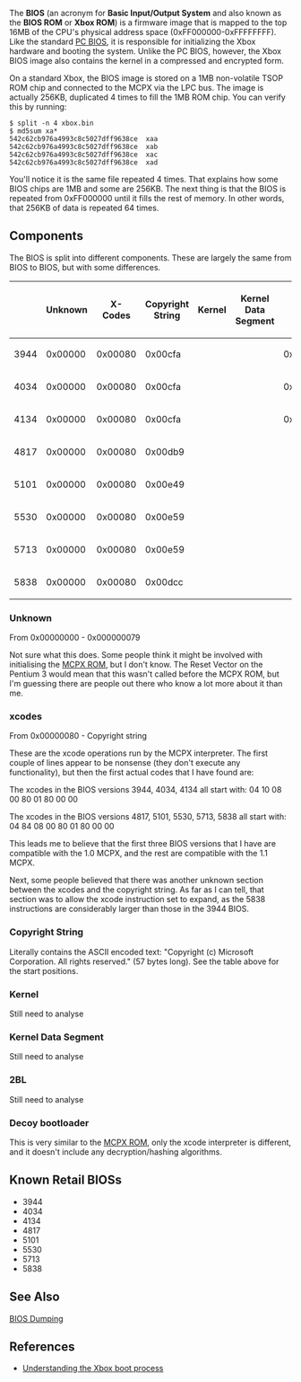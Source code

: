 The '''BIOS''' (an acronym for '''Basic Input/Output System''' and also known as the '''BIOS ROM''' or '''Xbox ROM''') is a firmware image that is mapped to the top 16MB of the CPU's physical address space (0xFF000000-0xFFFFFFFF). Like the standard [https://en.wikipedia.org/wiki/BIOS PC BIOS], it is responsible for initializing the Xbox hardware and booting the system. Unlike the PC BIOS, however, the Xbox BIOS image also contains the kernel in a compressed and encrypted form.

On a standard Xbox, the BIOS image is stored on a 1MB non-volatile TSOP ROM chip and connected to the MCPX via the LPC bus. The image is actually 256KB, duplicated 4 times to fill the 1MB ROM chip. You can verify this by running:

<pre>
$ split -n 4 xbox.bin 
$ md5sum xa*
542c62cb976a4993c8c5027dff9638ce  xaa
542c62cb976a4993c8c5027dff9638ce  xab
542c62cb976a4993c8c5027dff9638ce  xac
542c62cb976a4993c8c5027dff9638ce  xad
</pre>

You'll notice it is the same file repeated 4 times. That explains how some BIOS chips are 1MB and some are 256KB. The next thing is that the BIOS is repeated from 0xFF000000 until it fills the rest of memory. In other words, that 256KB of data is repeated 64 times.

== Components ==

The BIOS is split into different components. These are largely the same from BIOS to BIOS, but with some differences.

{| class="wikitable"
!
! Unknown
! X-Codes
! Copyright String 
! Kernel
! Kernel Data Segment
! 2BL
! Decoy Boot Loader
|-
! 3944
| 0x00000
| 0x00080
| 0x00cfa
| 
| 
| 0x39E00
| 0x3FE00
|-
! 4034
| 0x00000
| 0x00080
| 0x00cfa
| 
| 
| 0x39E00
| 0x3FE00
|-
! 4134
| 0x00000
| 0x00080
| 0x00cfa
| 
| 
| 0x39E00
| 0x3FE00
|-
! 4817
| 0x00000
| 0x00080
| 0x00db9
| 
| 
| 
| 0x3FE00
|-
! 5101
| 0x00000
| 0x00080
| 0x00e49
| 
| 
| 
| 0x3FE00
|-
! 5530
| 0x00000
| 0x00080
| 0x00e59
| 
| 
| 
| 0x3FE00
|-
! 5713
| 0x00000
| 0x00080
| 0x00e59
| 
| 
| 
| 0x3FE00
|-
! 5838
| 0x00000
| 0x00080
| 0x00dcc
| 
| 
| 
| 0x3FE00
|}

=== Unknown ===

From 0x00000000 - 0x000000079

Not sure what this does. Some people think it might be involved with initialising the [[MCPX ROM]], but I don't know. The Reset Vector on the Pentium 3 would mean that this wasn't called before the MCPX ROM, but I'm guessing there are people out there who know a lot more about it than me.

=== xcodes ===

From 0x00000080 - Copyright string

These are the xcode operations run by the MCPX interpreter. The first couple of lines appear to be nonsense (they don't execute any functionality), but then the first actual codes that I have found are:

The xcodes in the BIOS versions 3944, 4034, 4134 all start with:
04 10 08 00 80 01 80 00 00

The xcodes in the BIOS versions 4817, 5101, 5530, 5713, 5838 all start with:
04 84 08 00 80 01 80 00 00

This leads me to believe that the first three BIOS versions that I have are compatible with the 1.0 MCPX, and the rest are compatible with the 1.1 MCPX.

Next, some people believed that there was another unknown section between the xcodes and the copyright string. As far as I can tell, that section was to allow the xcode instruction set to expand, as the 5838 instructions are considerably larger than those in the 3944 BIOS.

=== Copyright String ===

Literally contains the ASCII encoded text: "Copyright (c) Microsoft Corporation. All rights reserved." (57 bytes long).
See the table above for the start positions.

=== Kernel ===

Still need to analyse

=== Kernel Data Segment ===

Still need to analyse

=== 2BL ===

Still need to analyse

=== Decoy bootloader ===

This is very similar to the [[MCPX ROM]], only the xcode interpreter is different, and it doesn't include any decryption/hashing algorithms.

== Known Retail BIOSs ==

* 3944
* 4034
* 4134
* 4817
* 5101
* 5530
* 5713
* 5838

== See Also ==

[[BIOS Dumping]]

== References ==

* [http://hackspot.net/XboxBlog/?p=1 Understanding the Xbox boot process]